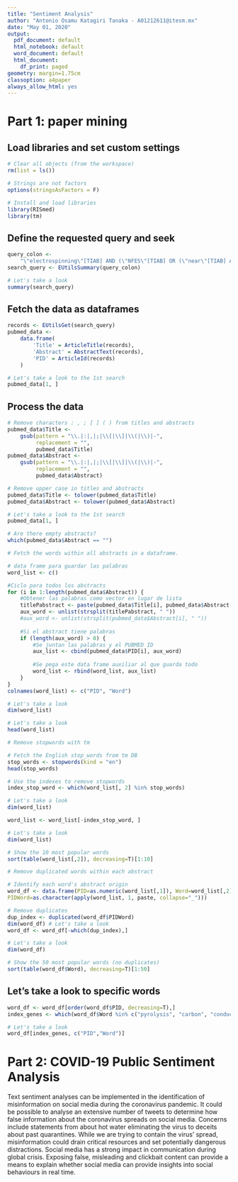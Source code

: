 ```yaml
---
title: "Sentiment Analysis"
author: "Antonio Osamu Katagiri Tanaka - A01212611@itesm.mx"
date: "May 01, 2020"
output:
  pdf_document: default
  html_notebook: default
  word_document: default
  html_document:
    df_print: paged
geometry: margin=1.75cm
classoption: a4paper
always_allow_html: yes
---
```


# Part 1: paper mining

## Load libraries and set custom settings

```r
# Clear all objects (from the workspace)
rm(list = ls())

# Strings are not factors
options(stringsAsFactors = F)

# Install and load libraries
library(RISmed)
library(tm)
```

## Define the requested query and seek

```r
query_colon <-
    "\"electrospinning\"[TIAB] AND (\"NFES\"[TIAB] OR (\"near\"[TIAB] AND \"field\"[TIAB]))"
search_query <- EUtilsSummary(query_colon)

# Let's take a look
summary(search_query)
```

## Fetch the data as dataframes

```r
records <- EUtilsGet(search_query)
pubmed_data <-
    data.frame(
        'Title' = ArticleTitle(records),
        'Abstract' = AbstractText(records),
        'PID' = ArticleId(records)
    )

# Let's take a look to the 1st search
pubmed_data[1, ]
```

## Process the data

```r
# Remove characters : , ; [ ] ( ) from titles and abstracts
pubmed_data$Title <-
    gsub(pattern = "\\.|:|,|;|\\[|\\]|\\(|\\)|-",
         replacement = "",
         pubmed_data$Title)
pubmed_data$Abstract <-
    gsub(pattern = "\\.|:|,|;|\\[|\\]|\\(|\\)|-",
         replacement = "",
         pubmed_data$Abstract)

# Remove upper case in titles and abstracts
pubmed_data$Title <- tolower(pubmed_data$Title)
pubmed_data$Abstract <- tolower(pubmed_data$Abstract)

# Let's take a look to the 1st search
pubmed_data[1, ]
```

```r
# Are there empty abstracts?
which(pubmed_data$Abstract == "")
```

```r
# Fetch the words within all abstracts in a dataframe.

# data frame para guardar las palabras
word_list <- c()

#Ciclo para todos los abstracts
for (i in 1:length(pubmed_data$Abstract)) {
    #Obtener las palabras como vector en lugar de lista
    titlePabstract <- paste(pubmed_data$Title[i], pubmed_data$Abstract[i], sep = " ")
    aux_word <- unlist(strsplit(titlePabstract, " "))
    #aux_word <- unlist(strsplit(pubmed_data$Abstract[i], " "))
    
    #Si el abstract tiene palabras
    if (length(aux_word) > 0) {
        #Se juntan las palabras y el PUBMED ID
        aux_list <- cbind(pubmed_data$PID[i], aux_word)
        
        #Se pega este data frame auxiliar al que guarda todo
        word_list <- rbind(word_list, aux_list)
    }
}
colnames(word_list) <- c("PID", "Word")

# Let's take a look
dim(word_list)
```

```r
# Let's take a look
head(word_list)
```

```r
# Remove stopwords with tm

# Fetch the English stop_words from tm DB
stop_words <- stopwords(kind = "en")
head(stop_words)

# Use the indexes to remove stopwords
index_stop_word <- which(word_list[, 2] %in% stop_words)

# Let's take a look
dim(word_list)

word_list <- word_list[-index_stop_word, ]

# Let's take a look
dim(word_list)
```

```r
# Show the 10 most popular words
sort(table(word_list[,2]), decreasing=T)[1:10]
```

```r
# Remove duplicated words within each abstract

# Identify each word's abstract origin
word_df <- data.frame(PID=as.numeric(word_list[,1]), Word=word_list[,2],
PIDWord=as.character(apply(word_list, 1, paste, collapse="_")))

# Remove duplicates
dup_index <- duplicated(word_df$PIDWord)
dim(word_df) # Let's take a look
word_df <- word_df[-which(dup_index),]

# Let's take a look
dim(word_df)
```

```r
# Show the 50 most popular words (no duplicates)
sort(table(word_df$Word), decreasing=T)[1:50]
```

## Let's take a look to specific words

```r
word_df <- word_df[order(word_df$PID, decreasing=T),]
index_genes <- which(word_df$Word %in% c("pyrolysis", "carbon", "conductivity"))

# Let's take a look
word_df[index_genes, c("PID","Word")]
```

# Part 2: COVID-19 Public Sentiment Analysis

Text sentiment analyses can be implemented in the identification of misinformation on social media during the coronavirus pandemic. It could be possible to analyse an extensive number of tweets to determine how false information about the coronavirus spreads on social media. Concerns include statements from about hot water eliminating the virus to deceits about past quarantines. While we are trying to contain the virus' spread, misinformation could drain critical resources and set potentially dangerous distractions. Social media has a strong impact in communication during global crisis. Exposing false, misleading and clickbait content can provide a means to explain whether social media can provide insights into social behaviours in real time.